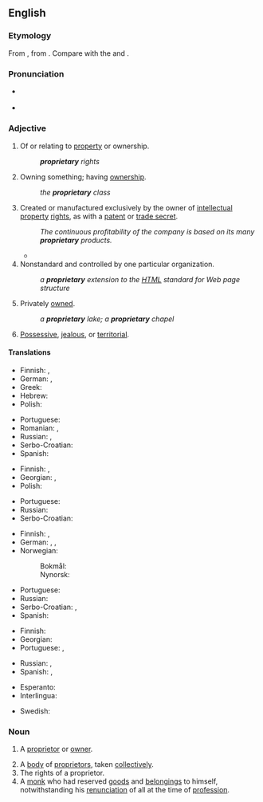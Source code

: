 ==English==

===Etymology===
From {{der|en|fr|propriétaire}}, from {{der|en|la|proprietarius}}. Compare with the {{cog|la|proprietas||property}} and {{m|la|proprius||ownership}}.

===Pronunciation===
* {{a|US}} {{IPA|en|/pɹəˈpɹɑɪətɛɹi/}}
* {{audio|en|En-us-proprietary.ogg|Audio (US)}}

===Adjective===
{{en-adj}}

# Of or relating to [[property]] or ownership.
#: '''''proprietary''' rights''
# Owning something; having [[ownership]].
#: ''the '''proprietary''' class''
# Created or manufactured exclusively by the owner of [[intellectual property]] [[right]]s, as with a [[patent]] or [[trade secret]].
#: ''The continuous profitability of the company is based on its many '''proprietary''' products.''
#* {{quote-book|en|author=Michael Craig Budden|title=Protecting Trade Secrets under the Uniform Trade Secrets Act: Practical Advice for Executives|location=Westport, Conn.|publisher=[[w:Greenwood Publishing Group|Quorum Books]]|year=1996|page=20|isbn=978-1-56720-016-4|passage=It was reported that the recipes for the secret sauce and grinder sandwiches were '''proprietary''', known only to the current president of the corporation and the former owner of the restaurant.}}
# Nonstandard and controlled by one particular organization.
#: ''a '''proprietary''' extension to the [[HTML]] standard for Web page structure''
# Privately [[owned]].
#: ''a '''proprietary''' lake; a '''proprietary''' chapel''
# {{lb|en|of a|person}} [[possessive|Possessive]], [[jealous]], or [[territorial]].

====Translations====
{{trans-top|relating to property or ownership}}
* Finnish: {{t+|fi|oma}}, {{t|fi|[[omistus]]-}}
* German: {{t|de|Eigentums-}}, {{t|de|Eigentümer-}}
* Greek: {{t+|el|ιδιοκτησιακός}}
* Hebrew: {{t|he|קִנְיָנִי}}
* Polish: {{t|pl|własnościowy}}
{{trans-mid}}
* Portuguese: {{t+|pt|proprietário}}
* Romanian: {{t+|ro|proprietar}}, {{t|ro|de proprietate}}
* Russian: {{t+|ru|со́бственнический}}, {{t+|ru|проприета́рный}}
* Serbo-Croatian: {{t+|sh|vlasnički}}
* Spanish: {{t|es|[[de]] [[propiedad]]}}
{{trans-bottom}}

{{trans-top|of or relating to the quality of being an owner}}
* Finnish: {{t+|fi|omistava}}, {{t|fi|[[omistaja]]-}}
* Georgian: {{t|ka|დაპატენტებული}}, {{t|ka|პატენტიანი}}
* Polish: {{t|pl|własnościowy}}
{{trans-mid}}
* Portuguese: {{t+|pt|proprietário}}
* Russian: {{t+|ru|патенто́ванный}} {{qualifier|patent}}
* Serbo-Croatian: {{t+|sh|vlasnički}}
{{trans-bottom}}

{{trans-top|created or manufactured exclusively by the IPR owner}}
* Finnish: {{t+|fi|alkuperäinen}}, {{t|fi|alkuperäis-}}
* German: {{t+|de|proprietär}}, {{l|de|urheberrechtlich}} {{t+|de|geschützt}}, {{t+|de|geschützt}}
* Norwegian:
*: Bokmål: {{t+|nb|proprietær}}
*: Nynorsk: {{t|nn|proprietær}}
{{trans-mid}}
* Portuguese: {{t+|pt|proprietário}}
* Russian: {{t+|ru|проприета́рный}}
* Serbo-Croatian: {{t+|sh|originalan}}, {{t|sh|licenciran}}
* Spanish: {{t|es|privativo|m}}
{{trans-bottom}}

{{trans-top|privately owned}}
* Finnish: {{t|fi|yksityisomisteinen}}
* Georgian: {{t|ka|კერძო}}
* Portuguese: {{t+|pt|privado}}, {{t+|pt|particular}}
{{trans-mid}}
* Russian: {{t+|ru|ча́стный}}, {{t+|ru|прива́тный}}
* Spanish: {{t+|es|privado}}, {{t+|es|particular}}
{{trans-bottom}}

{{checktrans-top}}
* Esperanto: {{t-check|eo|propraĵa}}
* Interlingua: {{t-check|ia|proprietari}}
{{trans-mid}}
* Swedish: {{t-check|sv|proprietär}}
{{trans-bottom}}

===Noun===
{{en-noun|proprietaries}}

# A [[proprietor]] or [[owner]].
#: {{rfquotek|en|Fuller}}
# A [[body]] of [[proprietor]]s, taken [[collectively]].
# The rights of a proprietor.
# A [[monk]] who had reserved [[goods]] and [[belongings]] to himself, notwithstanding his [[renunciation]] of all at the time of [[profession]].